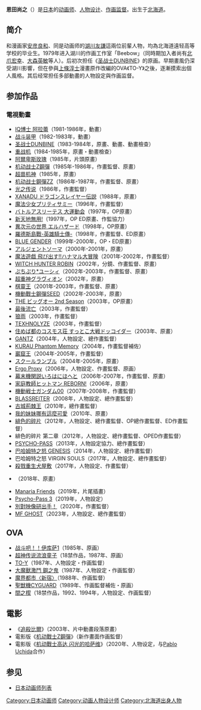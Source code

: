 {{noteTA|G1=Anime}}
{{BLP unsourced|time=2011-11-18T16:24:23+00:00}}
{{Japanese|japanese=恩田 尚之|kana=おんだ なおゆき|romaji=Onda Naoyuki}}
'''恩田尚之'''（{{bd|1962年|12月17日}}）是[[日本|日本]]的[[动画师|动画师]]、[[人物设计|人物设计]]、[[作画监督|作画监督]]。出生于[[北海道|北海道]]。

== 简介 ==
和漫画家[[安彦良和|安彦良和]]、同是动画师的[[湖川友謙|湖川友謙]]這兩位前輩人物，均為北海道遠轻高等学校的毕业生。1979年进入湖川的作画工作室「Beebow」（同時期加入者尚有[[北爪宏幸|北爪宏幸]]、[[大森英敏|大森英敏]]等人）。后初次担任《[[圣战士DUNBINE|圣战士DUNBINE]]》的原画。早期畫風仍深受湖川影響，但在參與[[上條淳士|上條淳士]]漫畫原作改編的OVA《TO-Y》之後，逐漸摸索出個人風格。其后经常担任多部動畫的人物設定與作画监督。

== 参加作品 ==
=== 電視動畫 ===
* [[IQ博士_阿拉蕾|IQ博士 阿拉蕾]]（1981-1986年，動畫）
* [[战斗装甲|战斗装甲]]（1982-1983年，動畫）
* [[圣战士DUNBINE|圣战士DUNBINE]]（1983-1984年，原畫、動畫、動畫檢查）
* [[重战机|重战机]]（1984-1985年，原畫・動畫檢查）
* [[阿爾卑斯玫瑰|阿爾卑斯玫瑰]]（1985年，片頭原畫）
* [[机动战士Z鋼彈|机动战士Z鋼彈]]（1985年-1986年，作畫監督、原畫）
* [[超兽机神|超兽机神]]（1985年，原畫）
* [[机动战士鋼彈ZZ|机动战士鋼彈ZZ]]（1986年-1987年，作畫監督、原畫）
* [[光之传说|光之传说]]（1986年，作畫監督）
* [[XANADU|XANADU ドラゴンスレイヤー伝説]]（1988年，原畫）
* [[魔法少女プリティサミー|魔法少女プリティサミー]]（1996年，作畫監督）
* [[バトルアスリーテス_大運動会|バトルアスリーテス 大運動会]]（1997年，OP原畫）
* [[新天地無用!|新天地無用!]]（1997年，OP ED原畫、作監協力）
* [[異次元の世界_エルハザード|異次元の世界 エルハザード]]（1998年，OP原畫）
* [[羅德斯島戰-英雄騎士傳-|羅德斯島戰-英雄騎士傳-]]（1998年，作畫監督、ED原畫）
* [[BLUE_GENDER|BLUE GENDER]]（1999年-2000年，OP・ED原畫）
* [[アルジェントソーマ|アルジェントソーマ]]（2000年-2001年，原畫）
* [[魔法遊戯_飛び出す!!ハナマル大冒険|魔法遊戯 飛び出す!!ハナマル大冒険]]（2001年-2002年，作畫監督）
* [[WITCH_HUNTER_ROBIN|WITCH HUNTER ROBIN]]（2002年，分鏡、作畫監督、原畫）
* [[ぷちぷり*ユーシィ|ぷちぷり*ユーシィ]]（2002年-2003年，作畫監督、原畫）
* [[超重神グラヴィオン|超重神グラヴィオン]]（2002年，原畫）
* [[棋靈王|棋靈王]]（2001年-2003年，作畫監督、原畫）
* [[機動戰士鋼彈SEED|機動戰士鋼彈SEED]]（2002年-2003年，原畫）
* [[THE_ビッグオー_2nd_Season|THE ビッグオー 2nd Season]]（2003年，OP原畫）
* [[最後流亡|最後流亡]]（2003年，作畫監督）
* [[狼雨|狼雨]]（2003年，作畫監督）
* [[TEXHNOLYZE|TEXHNOLYZE]]（2003年，作畫監督）
* [[住めば都のコスモス荘_すっとこ大戦ドッコイダー|住めば都のコスモス荘 すっとこ大戦ドッコイダー]]（2003年、原畫）
* [[GANTZ|GANTZ]]（2004年，人物設定、總作畫監督）
* [[KURAU_Phantom_Memory|KURAU Phantom Memory]]（2004年，作畫監督補佐）
* [[巖窟王|巖窟王]]（2004年-2005年，作畫監督）
* [[スクールランブル|スクールランブル]]（2004年-2005年，原畫）
* [[Ergo_Proxy|Ergo Proxy]]（2006年，人物設定、作畫監督、原画）
* [[幕末機関説いろはにほへと|幕末機関説いろはにほへと]]（2006年-2007年，作畫監督、原畫）
* [[家庭教師ヒットマン_REBORN!|家庭教師ヒットマン REBORN!]]（2006年，原畫）
* [[機動戦士ガンダム00|機動戦士ガンダム00]]（2007年-2008年，作畫監督）
* [[BLASSREITER|BLASSREITER]]（2008年，人物設定、總作畫監督）
* [[古城荊棘王|古城荊棘王]]（2010年，總作畫監督）
* [[我的妹妹哪有這麼可愛|我的妹妹哪有這麼可愛]]（2010年、原畫）
* [[緋色的碎片|緋色的碎片]]（2012年，人物設定、總作畫監督、OP總作畫監督、ED作畫監督）
* 緋色的碎片 第二章（2012年，人物設定、總作畫監督、OPED作畫監督）
* [[PSYCHO-PASS|PSYCHO-PASS]]（2013年，人物設定協力、總作畫監督）
* [[巴哈姆特之怒|巴哈姆特之怒 GENESIS]]（2014年，人物設定、總作畫監督）
* 巴哈姆特之怒 VIRGIN SOULS（2017年，人物設定、總作畫監督）
* [[殺戮重生犬屋敷|殺戮重生犬屋敷]]（2017年，人物設定、作畫監督）
* {{tsl|ja|牙狼-GARO- -VANISHING LINE-}}（2018年、原畫）
* [[Mysteria_Friends|Manaria Friends]]（2019年，片尾插畫）
* [[PSYCHO-PASS|Psycho-Pass 3]]（2019年，人物設定）
* [[別對映像研出手！|別對映像研出手！]]（2020年，作畫監督）
* [[MF_GHOST|MF GHOST]]（2023年，人物設定、總作畫監督）

==OVA==
* [[战斗吧！！伊库萨1|战斗吧！！伊库萨1]]（1985年、原画）
* [[超神传说流浪童子|超神传说流浪童子]]（18禁作品，1987年、原画）
* [[TO-Y|TO-Y]]（1987年、人物設定・作画監督）
* [[大魔獸激鬥_鋼之鬼|大魔獸激鬥 鋼之鬼]]（1987年、人物設定・作画監督）
* [[魔界都市〈新宿〉|魔界都市〈新宿〉]]（1988年、作画監督）
* [[聖獣機CYGUARD|聖獣機CYGUARD]]（1989年、作画監督補佐・原画）
* [[間之楔|間之楔]]（18禁作品，1992、1994年，人物設定、作画監督）

==電影==
* 《[[追殺比爾|追殺比爾]]》（2003年、片中動畫段落原畫）
* 電影版《[[機動戰士Z_GUNDAM劇場版|机动戰士Z鋼彈]]》（新作畫面作画監督）
* 電影版《[[机动战士GUNDAM_闪光的哈萨维_(动画电影)|机动戰士高达 闪光的哈萨维]]》（2020年、人物设定，与[[PABLO_UCHIDA|Pablo Uchida]]合作）

== 参见 ==
* [[日本动画师列表|日本动画师列表]]
{{DEFAULTSORT:Onda Naoyuki}}
[[Category:日本动画师|Category:日本动画师]]
[[Category:动画人物设计师|Category:动画人物设计师]]
[[Category:北海道出身人物|Category:北海道出身人物]]